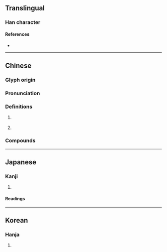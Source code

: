 {{character info}}
==Translingual==

===Han character===
{{Han char|rn=46|rad=山|as=05|sn=8|four=27747|canj=URVP|ids=⿰山民}}

====References====
* {{Han ref|kx=0310.010|dkj=08007|dj=0610.060|hdz=10768.200|uh=5CB7|ud=23735|bh=A9A2|bd=43426}}

----

==Chinese==
{{zh-forms|alt=㟭}}

===Glyph origin===
{{Han etym}}

===Pronunciation===
{{zh-pron
|m=mín
|c=man4
|mn=bîn
|mc=y
|oc=y
|cat=
}}

===Definitions===
{{zh-hanzi}}

# {{zh-div|江}} {{place|zh|river|p:Suf/Sichuan|c/China|t=Min River}}
# {{zh-div|山}} {{place|zh|mountain range|p:Suf/Sichuan,Gansu|c/China|t=Min Mountains}}

===Compounds===
{{zh-der|岷江|岷山|岷埠|岷倫洛|岷淪洛|梁岷}}

{{zh-cat|Places in Sichuan}}

----

==Japanese==

===Kanji===
{{ja-kanji|grade=|rs=山05}}

# {{rfdef|ja|sort=山05}}

====Readings====
{{ja-readings
|on=びん, みん
|kun=
}}

----

==Korean==

===Hanja===
{{ko-hanja|민}}

# {{rfdef|ko|sort=山05}}